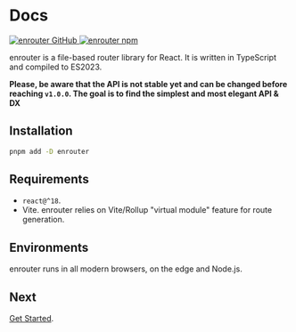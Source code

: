 # Docs

<div className="flex gap-4">
  <a href="https://github.com/eu-ge-ne/enrouter">
    <img
      className="m-0"
      alt="enrouter GitHub"
      src="https://img.shields.io/github/package-json/v/eu-ge-ne/enrouter?label=github"
    />
  </a>
  <a href="https://www.npmjs.com/package/enrouter">
    <img
      className="m-0"
      alt="enrouter npm"
      src="https://img.shields.io/npm/v/enrouter"
    />
  </a>
</div>

enrouter is a file-based router library for React. It is written in TypeScript
and compiled to ES2023.

**Please, be aware that the API is not stable yet and can be changed before
reaching `v1.0.0`.
The goal is to find the simplest and most elegant API & DX**

## Installation

```bash
pnpm add -D enrouter
```

## Requirements

- `react@^18`.
- Vite. enrouter relies on Vite/Rollup "virtual module" feature for route
  generation.

## Environments

enrouter runs in all modern browsers, on the edge and Node.js.

## Next

[Get Started](https://enrouter.dev/docs/start).
